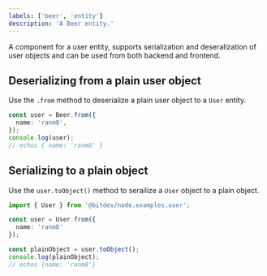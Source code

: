 ```yaml
---
labels: ['beer', 'entity']
description: 'A Beer entity.'
---
```


A component for a user entity, supports serialization and deseralization of user objects and can be used from
both backend and frontend.

## Deserializing from a plain user object 

Use the `.from` method to deserialize a plain user object to a `User` entity.

```ts
const user = Beer.from({
  name: 'ranm8',
});
console.log(user);
// echos { name: 'ranm8' }
```

## Serializing to a plain object

Use the `user.toObject()` method to serailize a `User` object to a plain object.

```ts
import { User } from '@bitdev/node.examples.user';

const user = User.from({
  name: 'ranm8'
});

const plainObject = user.toObject();
console.log(plainObject);
// echos {name: 'ranm8'}
```
